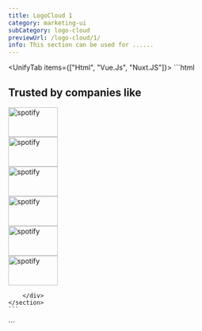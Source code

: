 ```yaml
---
title: LogoCloud 1
category: marketing-ui
subCategory: logo-cloud
previewUrl: /logo-cloud/1/
info: This section can be used for ......
---
```


<UnifyTab items={["Html", "Vue.Js", "Nuxt.JS"]}>
  <TabItem>
    ```html
    <section class="py20">
        <div class="max-w-7xl mx-auto px5 sm-px10 md-px12 lg-px5 space-y-10">
            <div class="text-center space-y-6 max-w-2xl mx-auto">
                <h1 class="text-3xl font-bold text-gray9 dark-text-white capitalize">Trusted by companies like</h1>
            </div>
            <div class="flex justify-center flex-wrap gap4 children:flex children:items-center children:justify-center">
                <div class="p4 sm-p5 rd-lg border border-gray-1 dark-border-gray-9 group">
                    <img src="/logos/spotify.png" width="100" height="60" alt="spotify" class="h7 sm-h10 w-auto ease-linear duration-300 grayscale group-hover:!grayscale-0 group-hover-scale-105">
                </div>
                <div class="p4 sm-p5 rd-lg border border-gray-1 dark-border-gray-9 group">
                    <img src="/logos/spotify.png" width="100" height="60" alt="spotify" class="h7 sm-h10 w-auto ease-linear duration-300 grayscale group-hover:!grayscale-0 group-hover-scale-105">
                </div>
                <div class="p4 sm-p5 rd-lg border border-gray-1 dark-border-gray-9 group">
                    <img src="/logos/spotify.png" width="100" height="60" alt="spotify" class="h7 sm-h10 w-auto ease-linear duration-300 grayscale group-hover:!grayscale-0 group-hover-scale-105">
                </div>
                <div class="p4 sm-p5 rd-lg border border-gray-1 dark-border-gray-9 group">
                    <img src="/logos/spotify.png" width="100" height="60" alt="spotify" class="h7 sm-h10 w-auto ease-linear duration-300 grayscale group-hover:!grayscale-0 group-hover-scale-105">
                </div>
                <div class="p4 sm-p5 rd-lg border border-gray-1 dark-border-gray-9 group">
                    <img src="/logos/spotify.png" width="100" height="60" alt="spotify" class="h7 sm-h10 w-auto ease-linear duration-300 grayscale group-hover:!grayscale-0 group-hover-scale-105">
                </div>
                <div class="p4 sm-p5 rd-lg border border-gray-1 dark-border-gray-9 group">
                    <img src="/logos/paypallogo.png" width="100" height="60" alt="spotify" class="h7 sm-h10 w-auto ease-linear duration-300 grayscale group-hover:!grayscale-0 group-hover-scale-105">
                </div>
            </div>

        </div>
    </section>
    ```
  </TabItem>

  <TabItem>
    ```
    <script setup>
    const logos = [
        {
            id:1,
            label:"Spotify",
            logo:"/logos/spotify.png"
        },
        {
            id:2,
            label:"Spotify",
            logo:"/logos/spotify.png"
        },
        {
            id:3,
            label:"Spotify",
            logo:"/logos/spotify.png"
        },
        {
            id:4,
            label:"Spotify",
            logo:"/logos/spotify.png"
        },
        {
            id:5,
            label:"Paypal",
            logo:"/logos/paypallogo.png"
        },
        {
            id:6,
            label:"Spotify",
            logo:"/logos/spotify.png"
        },
    ]
    </script>
    <template>
        <section class="py20">
            <div class="max-w-7xl mx-auto px5 sm-px10 md-px12 lg-px5 space-y-10">
                <div class="text-center space-y-6 max-w-2xl mx-auto">
                    <h1 class="text-3xl font-bold text-gray9 dark-text-white capitalize">Trusted by companies like</h1>
                </div>
                <div class="flex justify-center flex-wrap gap4 children:flex children:items-center children:justify-center">
                    <div v-for="logo in logos" :key="logo.id" class="p4 sm-p5 rd-lg border border-gray-1 dark-border-gray-9 group">
                        <img :src="logo.logo" width="100" height="60" :alt="logo.label" class="h7 sm-h10 w-auto ease-linear duration-300 grayscale group-hover:!grayscale-0 group-hover-scale-105">
                    </div>
                </div>

            </div>
        </section>
    </template>
    ```
  </TabItem> 

  <TabItem>
    ```
    <script setup>
    const logos = [
        {
            id:1,
            label:"Spotify",
            logo:"/logos/spotify.png"
        },
        {
            id:2,
            label:"Spotify",
            logo:"/logos/spotify.png"
        },
        {
            id:3,
            label:"Spotify",
            logo:"/logos/spotify.png"
        },
        {
            id:4,
            label:"Spotify",
            logo:"/logos/spotify.png"
        },
        {
            id:5,
            label:"Paypal",
            logo:"/logos/paypallogo.png"
        },
        {
            id:6,
            label:"Spotify",
            logo:"/logos/spotify.png"
        },
    ]
    </script>
    <template>
        <section class="py20">
            <div class="max-w-7xl mx-auto px5 sm-px10 md-px12 lg-px5 space-y-10">
                <div class="text-center space-y-6 max-w-2xl mx-auto">
                    <h1 class="text-3xl font-bold text-gray9 dark-text-white capitalize">Trusted by companies like</h1>
                </div>
                <div class="flex justify-center flex-wrap gap4 children:flex children:items-center children:justify-center">
                    <div v-for="logo in logos" :key="logo.id" class="p4 sm-p5 rd-lg border border-gray-1 dark-border-gray-9 group">
                        <img :src="logo.logo" width="100" height="60" :alt="logo.label" class="h7 sm-h10 w-auto ease-linear duration-300 grayscale group-hover:!grayscale-0 group-hover-scale-105">
                    </div>
                </div>

            </div>
        </section>
    </template>
    ```
  </TabItem>
</UnifyTab>